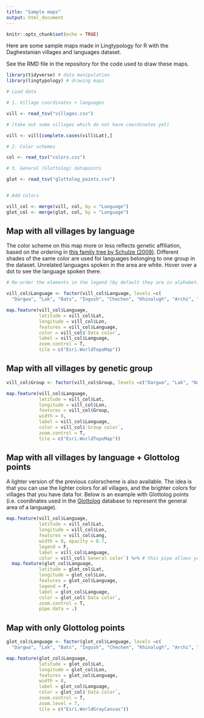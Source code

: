 ```yaml
---
title: "Sample maps"
output: html_document
---
```


```r
knitr::opts_chunk$set(echo = TRUE)
```

Here are some sample maps made in Lingtypology for R with the Daghestanian villages and languages dataset.

See the RMD file in the repository for the code used to draw these maps.

```r

library(tidyverse) # data manipulation
library(lingtypology) # drawing maps

```

```r

# Load data

# 1. Village coordinates + languages

vill <- read_tsv("villages.csv")

# (take out some villages which do not have coordinates yet)

vill <- vill[complete.cases(vill$Lat),]

# 2. Color schemes

col <- read_tsv("colors.csv")

# 3. General (Glottolog) datapoints

glot <- read_tsv("glottolog_points.csv")


# Add colors

vill_col <- merge(vill, col, by = "Language")
glot_col <- merge(glot, col, by = "Language")

```

## Map with all villages by language

The color scheme on this map more or less reflects genetic affiliation, based on the ordering in [this family tree by Schulze (2009)](https://en.wikipedia.org/wiki/Northeast_Caucasian_languages#/media/File:Northeast_Caucasian_Splits.png). Different shades of the same color are used for languages belonging to one group in the dataset. Unrelated languages spoken in the area are white. Hover over a dot to see the language spoken there.

```r

# Re-order the elements in the legend (by default they are in alphabetical order)

vill_col$Language <- factor(vill_col$Language, levels =c(
  "Dargwa", "Lak", "Bats", "Ingush", "Chechen", "Khinalugh", "Archi", "Tsakhur", "Rutul", "Kryz", "Budukh", "Udi", "Lezgian", "Aghul", "Tabasaran", "Avar", "Andi", "Botlikh", "Godoberi", "Chamalal", "Bagvalal", "Tindi", "Karata", "Akhvakh", "Tsez", "Hinuq", "Bezhta", "Hunzib", "Xvarshi", "Armenian", "Kumyk", "Nogai", "North Azerbaijani"))

map.feature(vill_col$Language,
            latitude = vill_col$Lat,
            longitude = vill_col$Lon,
            features = vill_col$Language,
            color = vill_col$`Data color`,
            label = vill_col$Language,
            zoom.control = T,
            tile = c("Esri.WorldTopoMap"))

```

## Map with all villages by genetic group

```r

vill_col$Group <- factor(vill_col$Group, levels =c("Dargwa", "Lak", "Nakh", "Khinalugh", "Lezgic", "Avar", "Andic", "Tsezic", "Armenian", "Kipchak", "West Oghuz"))

map.feature(vill_col$Language,
            latitude = vill_col$Lat,
            longitude = vill_col$Lon,
            features = vill_col$Group,
            width = 8,
            label = vill_col$Language,
            color = vill_col$`Group color`,
            zoom.control = T,
            tile = c("Esri.WorldTopoMap"))

```


## Map with all villages by language + Glottolog points

A lighter version of the previous colorscheme is also available. The idea is that you can use the lighter colors for all villages, and the brighter colors for villages that you have data for. Below is an example with Glottolog points (i.e. coordinates used in the [Glottolog](https://glottolog.org/) database to represent the general area of a language).

```r

map.feature(vill_col$Language,
            latitude = vill_col$Lat,
            longitude = vill_col$Lon,
            features = vill_col$Lang,
            width = 8, opacity = 0.7,
            legend = F,
            label = vill_col$Language,
            color = vill_col$`General color`) %>% # this pipe allows you to put a map on top of another map 
  map.feature(glot_col$Language,
            latitude = glot_col$Lat,
            longitude = glot_col$Lon,
            features = glot_col$Language,
            legend = F,
            label = glot_col$Language,
            color = glot_col$`Data color`,
            zoom.control = T,
            pipe.data = .)

```

## Map with only Glottolog points

```r

glot_col$Language <- factor(glot_col$Language, levels =c(
  "Dargwa", "Lak", "Bats", "Ingush", "Chechen", "Khinalugh", "Archi", "Tsakhur", "Rutul", "Kryz", "Budukh", "Udi", "Lezgian", "Aghul", "Tabasaran", "Avar", "Andi", "Botlikh", "Godoberi", "Chamalal", "Bagvalal", "Tindi", "Karata", "Akhvakh", "Tsez", "Hinuq", "Bezhta", "Hunzib", "Xvarshi"))

map.feature(glot_col$Language,
            latitude = glot_col$Lat,
            longitude = glot_col$Lon,
            features = glot_col$Language,
            width = 8,
            label = glot_col$Language,
            color = glot_col$`Data color`,
            zoom.control = T,
            zoom.level = 7,
            tile = c("Esri.WorldGrayCanvas"))

```

